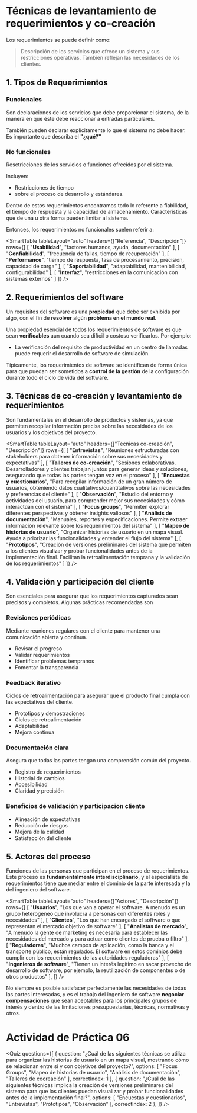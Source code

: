 # Técnicas de levantamiento de requerimientos y co-creación

Los requerimientos se puede definir como:

> Descripción de los servicios que ofrece un sistema y sus restricciones operativas. Tambien reflejan las necesidades de los clientes.

## 1. Tipos de Requerimientos

### Funcionales
Son declaraciones de los servicios que debe proporcionar el sistema, de la manera en que éste debe reaccionar a entradas particulares.

También pueden declarar explícitamente lo que el sistema no debe hacer. Es importante que describa el **"¿qué?"**

### No funcionales
Resctricciones de los servicios o funciones ofrecidos por el sistema.

Incluyen:

- Restricciones de tiempo
- sobre el proceso de desarrollo y estándares.

Dentro de estos requerimientos encontramos todo lo referente a fiabilidad, el tiempo de respuesta y la capacidad de almacenamiento. Características que de una u otra forma pueden limitar al sistema.

<SmartFigure
	id="requerimientos-no-funcionales"
	src="/inacap/ti3v43/images/fig11.png"
	alt="Requerimientos No funcionales"
	caption="Requerimientos No funcionaless"
	size="large"
/>

Entonces, los requerimientos no funcionales suelen referir a:

<SmartTable
    tableLayout="auto"
    headers={["Referencia", "Descripción"]}
    rows={[
        [
            "**Usabilidad**",
            "factores humanos, ayuda, documentación"
        ],
        [
            "**Confiabilidad**",
            "frecuencia de fallas, tiempo de recuperación"
        ],
        [
            "**Performance**",
            "tiempo de respuesta, tasa de procesamiento, precisión, capacidad de carga"
        ],
        [
            "**Soportabilidad**",
            "adaptabilidad, mantenibilidad, configurabilidad"
        ],
        [
            "**Interfaz**",
            "restricciones en la comunicación con sistemas externos"
        ]
    ]}
/>

## 2. Requerimientos del software
Un requisitos del software es una **propiedad** que debe ser exhibida por algo, con el fin de **resolver** algún **problema en el mundo real**.

Una propiedad esencial de todos los requerimientos de software es que sean **verificables** aun cuando sea difícil o costoso verificarlos. Por ejemplo:

- La verificación del requisito de productividad en un centro de llamadas puede requerir el desarrollo de software de simulación.

Típicamente, los requerimientos de software se identifican de forma única para que puedan ser sometidos a **control de la gestión** de la configuración durante todo el ciclo de vida del software.

## 3. Técnicas de co-creación y levantamiento de requerimientos

Son fundamentales en el desarrollo de productos y sistemas, ya que permiten recopilar información precisa sobre las necesidades de los usuarios y los objetivos del proyecto.

<SmartTable
    tableLayout="auto"
    headers={["Técnicas co-creación", "Descripción"]}
    rows={[
        [
            "**Entrevistas**",
            "Reuniones estructuradas con stakeholders para obtener información sobre sus necesidades y expectativas"
        ],
        [
            "**Talleres de co-creación**",
            "Sesiones colaborativas. Desarrolladores y clientes trabajan juntos para generar ideas y soluciones, asegurando que todas las partes tengan voz en el proceso"
        ],
        [
            "**Encuestas y cuestionarios**",
            "Para recopilar información de un gran número de usuarios, obteniendo datos cualitativos/cuantitativos sobre las necesidades y preferencias del cliente"
        ],
        [
            "**Observación**",
            "Estudio del entorno y actividades del usuario, para comprender mejor sus necesidades y cómo interactúan con el sistema"
        ],
        [
            "**Focus groups**",
            "Permiten explorar diferentes perspectivas y obtener insights valiosos"
        ],
        [
            "**Análisis de documentación**",
            "Manuales, reportes y especificaciones. Permite extraer información relevante sobre los requerimientos del sistema"
        ],
        [
            "**Mapeo de historias de usuario**",
            "Organizar historias de usuario en un mapa visual. Ayuda a priorizar las funcionalidades y entender el flujo del sistema"
        ],
        [
            "**Prototipos**",
            "Creación de versiones preliminares del sistema que permiten a los clientes visualizar y probar funcionalidades antes de la implementación final. Facilitan la retroalimentación temprana y la validación de los requerimientos"
        ]
    ]}
/>

## 4. Validación y participación del cliente
Son esenciales para asegurar que los requerimientos capturados sean precisos y completos. Algunas prácticas recomendadas son

### Revisiones periódicas
Mediante reuniones regulares con el cliente para mantener una comunicación abierta y continua.

- Revisar el progreso
- Validar requerimientos
- Identificar problemas tempranos
- Fomentar la transparencia

### Feedback iterativo
Ciclos de retroalimentación para asegurar que el producto final cumpla con las expectativas del cliente.

- Prototipos y demostraciones
- Ciclos de retroalimentación
- Adaptabilidad
- Mejora continua

### Documentación clara
Asegura que todas las partes tengan una comprensión común del proyecto.

- Registro de requerimientos
- Historial de cambios
- Accesibilidad
- Claridad y precisión

### Beneficios de validación y participacion cliente

- Alineación de expectativas
- Reducción de riesgos
- Mejora de la calidad
- Satisfacción del cliente

## 5. Actores del proceso
Funciones de las personas que participan en el proceso de requerimientos. Este proceso es **fundamentalmente interdisciplinario**, y el especialista de requerimientos tiene que mediar entre el dominio de la parte interesada y la del ingeniero del software.

<SmartTable
    tableLayout="auto"
    headers={["Actores", "Descripción"]}
    rows={[
        [
            "**Usuarios**",
            "Los que van a operar el software. A menudo es un grupo heterogeneo que involucra a personas con diferentes roles y necesidades"
        ],
        [
            "**Clientes**",
            "Los que han encargado el software o que representan el mercado objetivo de software"
        ],
        [
            "**Analistas de mercado**",
            "A menudo la gente de marketing es necesaria para establecer las necesidades del mercado y para actuar como clientes de prueba o filtro"
        ],
        [
            "**Reguladores**",
            "Muchos campos de aplicación, como la banca y el transporte público, están regulados. El software en estos dominios debe cumplir con los requerimientos de las autoridades reguladoras"
        ],
        [
            "**Ingenieros de software**",
            "Tienen un interés legítimo en sacar provecho de desarrollo de software, por ejemplo, la reutilización de componentes o de otros productos"
        ],
    ]}
/>

No siempre es posible satisfacer perfectamente las necesidades de todas las partes interesadas, y es el trabajo del ingeniero de software **negociar compensaciones** que sean aceptables para los principales grupos de interés y dentro de las limitaciones presupuestarias, técnicas, normativas y otros.


# Actividad de Práctica 06

<Quiz questions={[
	{
		question: "¿Cuál de las siguientes técnicas se utiliza para organizar las historias de usuario en un mapa visual, mostrando cómo se relacionan entre sí y con objetivos del proyecto?",
		options: [
			"Focus Groups",
			"Mapeo de historias de usuario",
			"Análisis de documentación",
			"Talleres de cocreación"
		],
		correctIndex: 1
	},
    {
		question: "¿Cuál de las siguientes técnicas implica la creación de versiones preliminares del sistema para que los clientes puedan visualizar y probar funcionalidades antes de la implementación final?",
		options: [
			"Encuestas y cuestionarios",
			"Entrevistas",
			"Prototipos",
			"Observación"
		],
		correctIndex: 2
	},
]} />